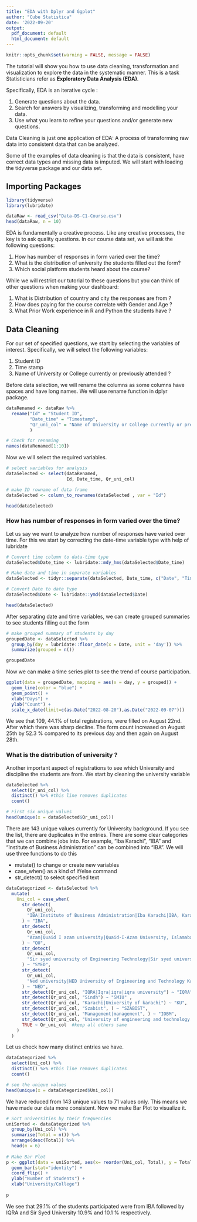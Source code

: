 ```yaml
---
title: "EDA with Dplyr and Ggplot"
author: "Cube Statistica"
date: '2022-09-20'
output:
  pdf_document: default
  html_document: default
---
```


```r
knitr::opts_chunk$set(warning = FALSE, message = FALSE)
```
The tutorial will show you how to use data cleaning, transformation and 
visualization to explore the data in the systematic manner. 
This is a task Statisticians refer as **Exploratory Data Analysis (EDA)**.

Specifically, EDA is an iterative cycle :

1. Generate questions about the data.
2. Search for answers by visualizing, transforming and modelling your data.
3. Use what you learn to refine your questions and/or generate new questions.

Data Cleaning is just one application of EDA: A process of transforming raw 
data into consistent data that can be analyzed. 

Some of the examples of data cleaning is that the data is consistent, have 
correct data types and missing data is imputed. We will start with loading the 
tidyverse package and our data set. 

## Importing Packages

```r
library(tidyverse)
library(lubridate)
```


```r
dataRaw <- read_csv("Data-DS-C1-Course.csv")
head(dataRaw, n = 10)
```
EDA is fundamentally a creative process. Like any creative processes, the key 
is to ask quality questions. In our course data set, we will ask the 
following questions:

1. How has number of responses in form varied over the time?
2. What is the distribution of university the students filled 
out the form?
3. Which social platform students heard about the course?

While we will restrict our tutorial to these questions but you can think of 
other questions when making your dashboard: 

1. What is Distribution of country and city the responses are from ?
2. How does paying for the course correlate with Gender and Age ?
3. What Prior Work experience in R and Python the students have ?

## Data Cleaning

For our set of specified questions, we start by selecting the variables of 
interest. Specifically, we will select the following variables: 

1. Student ID
2. Time stamp
3. Name of University or College currently or previously attended ?

Before data selection, we will rename the columns as some columns have spaces
and have long names. We will use rename function in dplyr package.


```r
dataRenamed <- dataRaw %>%
  rename("Id" = "Student ID",
         "Date_time" = "Timestamp",
         "Qr_uni_col" = "Name of University or College currently or previously attended?"
         )

# Check for renaming
names(dataRenamed[1:10])
```
Now we will select the required variables.

```r
# select variables for analysis
dataSelected <- select(dataRenamed,
                       Id, Date_time, Qr_uni_col)

# make ID rowname of data frame
dataSelected <- column_to_rownames(dataSelected , var = "Id")

head(dataSelected)
```
### How has number of responses in form varied over the time?

Let us say we want to analyze how number of responses have varied over time. For
this we start by correcting the date-time variable type with help of lubridate
```r
# Convert time column to data-time type
dataSelected$Date_time <- lubridate::mdy_hms(dataSelected$Date_time)

# Make date and time in separate variables
dataSelected <- tidyr::separate(dataSelected, Date_time, c("Date", "Time"), sep = " ")

# Convert Date to date type
dataSelected$Date <- lubridate::ymd(dataSelected$Date)

head(dataSelected)
```

After separating date and time variables, we can create grouped summaries to see
students filling out the form

```r
# make grouped summary of students by day
groupedDate <- dataSelected %>% 
  group_by(day = lubridate::floor_date(x = Date, unit = 'day')) %>%
  summarize(grouped = n())

groupedDate
```
Now we can make a time series plot to see the trend of course participation.

```r
ggplot(data = groupedDate, mapping = aes(x = day, y = grouped)) +
  geom_line(color = "blue") +
  geom_point() +
  xlab("Days") +
  ylab("Count") +
  scale_x_date(limit=c(as.Date("2022-08-20"),as.Date("2022-09-07")))
```

We see that 109, 44.1% of total registrations, were filled on August 22nd. 
After which there was sharp decline. The form count increased on August 25th by 
52.3 % compared to its previous day and then again on August 28th.

### What is the distribution of university ?
Another important aspect of registrations to see which University and discipline
the students are from. We start by cleaning the university variable
```r
dataSelected %>% 
  select(Qr_uni_col) %>%
  distinct() %>% #this line removes duplicates
  count()
```

```r
# First six unique values
head(unique(x = dataSelected$Qr_uni_col))
```
There are 143 unique values currently for University background. If you see the 
list, there are duplicates in the entries.
There are some clear categories that we can combine jobs into. 
For example, "Iba Karachi", "IBA" and "Institute of Business Administration" 
can be combined into "IBA". We will use three functions to do this

* mutate() to change or create new variables
* case_when() as a kind of if/else command
* str_detect() to select specified text

```r
dataCategorized <- dataSelected %>%
  mutate(
    Uni_col = case_when(
      str_detect(
        Qr_uni_col,
        "IBA|Institute of Business Administration|Iba Karachi|IBA, Karachi|Iba Karachi|institute of business administration|Institute of business administration|INSTITUTE OF BUSINESS ADMINISTRATION KARACHI|Institute Of Business Administration|Institute Of Business Administration, Karachi|Institute of Business Adminstration|Institute of business administration karachi|INSTITUTE OF BUISNESS ADMINISTRATION KARACHI"
      ) ~ "IBA",
      str_detect(
        Qr_uni_col,
        "Azam|Quaid I azam university|Quaid-I-Azam University, Islamabad|Quaid e Azam University|Quaid e Azam university       Islamabad|Quaid-e-Azam University Islamabad|Quaid-i-Azam University Islamabad|Quaid e Azzam university Islamabad"
      ) ~ "QU",
      str_detect(
        Qr_uni_col,
        "Sir syed university of Engineering Technology|Sir syed university of engineering and technology|Sir Syed University|Sir Syed University Of Engineering And Technology|Sir Syed University Of Engineering & Technology|Sir syed University of engineering and technology|Sirsyed university of engineering and technology|Sir Syed University of Engineering and Technology|Sir Syed university of engineering and technology|Sur Syed University of Engineering and Technology|Sir Syed University Engineering Technology"
      ) ~ "SYED",
      str_detect(
        Qr_uni_col,
        "Ned university|NED University of Engineering and Technology Karachi|NED|Ned University"
      ) ~ "NED",
      str_detect(Qr_uni_col, "IQRA|Iqra|iqra|iqra university") ~ "IQRA",
      str_detect(Qr_uni_col, "Sindh") ~ "SMIU" ,
      str_detect(Qr_uni_col, "Karachi|University of karachi") ~ "KU",
      str_detect(Qr_uni_col, "Szabist", ) ~ "SZABIST",
      str_detect(Qr_uni_col, "Management|management", ) ~ "IOBM",
      str_detect(Qr_uni_col, "University of engineering and technology Peshawar") ~ "UET",
      TRUE ~ Qr_uni_col  #keep all others same
    )
  )
```

Let us check how many distinct entries we have.

```r
dataCategorized %>% 
  select(Uni_col) %>%
  distinct() %>% #this line removes duplicates
  count()
```

```r
# see the unique values
head(unique(x = dataCategorized$Uni_col))
```
We have reduced from 143 unique values to 71 values only. This means we have made 
our data more consistent. Now we make Bar Plot to visualize it.

```r
# Sort universities by their frequencies
uniSorted <- dataCategorized %>% 
  group_by(Uni_col) %>%
  summarise(Total = n()) %>%
  arrange(desc(Total)) %>%
  head(n = 6)
  
# Make Bar Plot
p <- ggplot(data = uniSorted, aes(x= reorder(Uni_col, Total), y = Total)) + 
  geom_bar(stat="identity") +
  coord_flip() +
  ylab("Number of Students") +
  xlab("University/College") 
  
p
```

We see that 29.1% of the students participated were from IBA followed by IQRA and
Sir Syed University 10.9% and 10.1 % respectively.



